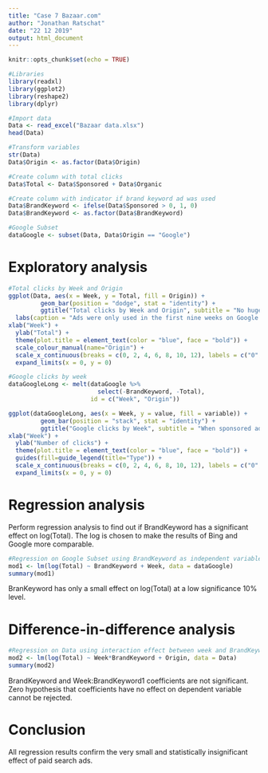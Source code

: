 ```yaml
---
title: "Case 7 Bazaar.com"
author: "Jonathan Ratschat"
date: "22 12 2019"
output: html_document
---
```


```r
knitr::opts_chunk$set(echo = TRUE)
```

```r
#Libraries
library(readxl)
library(ggplot2)
library(reshape2)
library(dplyr)
```



```r
#Import data
Data <- read_excel("Bazaar data.xlsx")
head(Data)

#Transform variables
str(Data)
Data$Origin <- as.factor(Data$Origin)

#Create column with total clicks
Data$Total <- Data$Sponsored + Data$Organic

#Create column with indicator if brand keyword ad was used
Data$BrandKeyword <- ifelse(Data$Sponsored > 0, 1, 0)
Data$BrandKeyword <- as.factor(Data$BrandKeyword)

#Google Subset
dataGoogle <- subset(Data, Data$Origin == "Google")
```

# Exploratory analysis

```r
#Total clicks by Week and Origin
ggplot(Data, aes(x = Week, y = Total, fill = Origin)) +
         geom_bar(position = "dodge", stat = "identity") + 
         ggtitle("Total clicks by Week and Origin", subtitle = "No huge impact on total clicks when brand keyword ads are turned off") +
  labs(caption = "Ads were only used in the first nine weeks on Google (whole timespan on Bing).") +
xlab("Week") + 
  ylab("Total") + 
  theme(plot.title = element_text(color = "blue", face = "bold")) +
  scale_colour_manual(name="Origin") +
  scale_x_continuous(breaks = c(0, 2, 4, 6, 8, 10, 12), labels = c("0", "2", "4", "6", "8", "10", "12")) +
  expand_limits(x = 0, y = 0)

```

```r
#Google clicks by week
dataGoogleLong <- melt(dataGoogle %>% 
                         select(-BrandKeyword, -Total), 
                       id = c("Week", "Origin"))

ggplot(dataGoogleLong, aes(x = Week, y = value, fill = variable)) +
         geom_bar(position = "stack", stat = "identity") + 
         ggtitle("Google clicks by Week", subtitle = "When sponsored ads are turned off, many clicks are substituted by organic clicks") +
xlab("Week") + 
  ylab("Number of clicks") + 
  theme(plot.title = element_text(color = "blue", face = "bold")) +
  guides(fill=guide_legend(title="Type")) +
  scale_x_continuous(breaks = c(0, 2, 4, 6, 8, 10, 12), labels = c("0", "2", "4", "6", "8", "10", "12")) +
  expand_limits(x = 0, y = 0)
```

# Regression analysis

Perform regression analysis to find out if BrandKeyword has a significant effect on log(Total). The log is chosen to make the results of Bing and Google more comparable.

```r
#Regression on Google Subset using BrandKeyword as independent variable
mod1 <- lm(log(Total) ~ BrandKeyword + Week, data = dataGoogle)
summary(mod1)
```

BranKeyword has only a small effect on log(Total) at a low significance 10% level.

# Difference-in-difference analysis

```r
#Regression on Data using interaction effect between week and BrandKeyword as independent variable
mod2 <- lm(log(Total) ~ Week*BrandKeyword + Origin, data = Data)
summary(mod2)
```

BrandKeyword and Week:BrandKeyword1 coefficients are not significant. Zero hypothesis that coefficients have no effect on dependent variable cannot be rejected.

# Conclusion

All regression results confirm the very small and statistically insignificant effect of paid search ads.